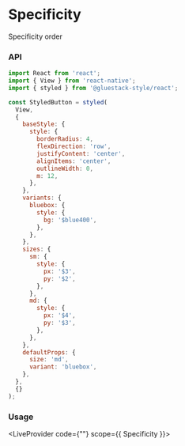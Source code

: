 




# Specificity

Specificity order

### API

```jsx
import React from 'react';
import { View } from 'react-native';
import { styled } from '@gluestack-style/react';

const StyledButton = styled(
  View,
  {
    baseStyle: {
      style: {
        borderRadius: 4,
        flexDirection: 'row',
        justifyContent: 'center',
        alignItems: 'center',
        outlineWidth: 0,
        m: 12,
      },
    },
    variants: {
      bluebox: {
        style: {
          bg: '$blue400',
        },
      },
    },
    sizes: {
      sm: {
        style: {
          px: '$3',
          py: '$2',
        },
      },
      md: {
        style: {
          px: '$4',
          py: '$3',
        },
      },
    },
    defaultProps: {
      size: 'md',
      variant: 'bluebox',
    },
  },
  {}
);
```

### Usage


<LiveProvider code={"<Specificity />"} scope={{ Specificity }}>
  <LivePreview />
</LiveProvider>
